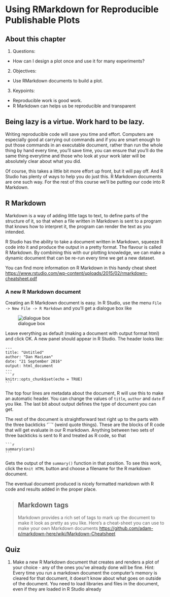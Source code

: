 # Using RMarkdown for Reproducible Publishable Plots

## About this chapter
1. Questions:
- How can I design a plot once and use it for many experiments?
2. Objectives:
- Use RMarkdown documents to build a plot.
3. Keypoints:
- Reproducible work is good work.
- R Markdown can helps us be reproducible and transparent


## Being lazy is a virtue. Work hard to be lazy.
Writing reproducible code will save you time and effort. Computers are especially good at carrying out commands and if you are smart enough to put those commands in an executable document, rather than run the whole thing by hand every time, you'll save time, you can ensure that you'll do the same thing everytime and those who look at your work later will be absolutely clear about what you did. 

Of course, this takes a little bit more effort up front, but it will pay off. And R Studio has plenty of ways to help you do just this. R Markdown documents are one such way. For the rest of this course we'll be putting our code into R Markdown. 

## R Markdown

Markdown is a way of adding little tags to text, to define parts of the structure of it, so that when a file written in Markdown is sent to a program that knows how to interpret it, the program can render the text as you intended.

R Studio has the ability to take a document written in Markdown, squeeze R code into it and produce the output in a pretty format. The flavour is called R Markdown. By combining this with our plotting knowledge, we can make a dynamic document that can be re-run every time we get a new dataset.

You can find more information on R Markdown in this handy cheat sheet [https://www.rstudio.com/wp-content/uploads/2015/02/rmarkdown-cheatsheet.pdf](https://www.rstudio.com/wp-content/uploads/2015/02/rmarkdown-cheatsheet.pdf)

### A new R Markdown document

Creating an R Markdown document is easy. In R Studio, use the menu `File -> New File -> R Markdown` and you'll get a dialogue box like

![dialogue box](fig/knit.png)

Leave everything as default (making a document with output format html) and click OK. A new panel should appear in R Studio. The header looks like:

~~~
---
title: "Untitled"
author: "Dan MacLean"
date: "21 September 2016"
output: html_document
---
```r
knitr::opts_chunk$set(echo = TRUE)
```
~~~

The top four lines are metadata about the document, R will use this to make an automatic header. You can change the values of `title`, `author` and `date` if you like. The last bit about output defines the type of document you can get. 

The rest of the document is straightforward text right up to the parts with the three backticks '```' (weird quote things). These are the blocks of R code that will get evaluate in our R markdown. Anything between two sets of three backticks is sent to R and treated as R code, so that

~~~
```r
summary(cars)
```
~~~ 


Gets the output of the `summary()` function in that position. To see this work, click the `Knit HTML` button and choose a filename for the R markdown document. 

The eventual document produced is nicely formatted markdown with R code and results added in the proper place. 

> ## Markdown tags
> Markdown provides a rich set of tags to mark up the document to make it look as pretty as you like. Here's a cheat-sheet you can use to make your own Markdown documents
> [https://github.com/adam-p/markdown-here/wiki/Markdown-Cheatsheet](https://github.com/adam-p/markdown-here/wiki/Markdown-Cheatsheet)

## Quiz
1. Make a new R Markdown document that creates and renders a plot of your choice - any of the ones you've already done will be fine. Hint: Every time you run a markdown document the computer's memory is cleared for that document, it doesn't know about what goes on outside of the document. You need to load libraries and files in the document, even if they are loaded in R Studio already
